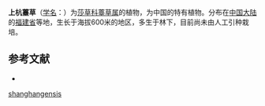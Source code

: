 {{Speciesbox
| name = 上杭薹草
| status = 
| status_system = 
| image =
| genus = Carex
| species = shanghangensis
| authority = S. Y. Liang
}}

'''上杭薹草'''（[[学名|学名]]：{{lang|la|''Carex shanghangensis''}}）为[[莎草科|莎草科]][[薹草属|薹草属]]的植物，为中国的特有植物。分布在[[中国大陆|中国大陆]]的[[福建省|福建省]]等地，生长于海拔600米的地区，多生于林下，目前尚未由人工引种栽培。

== 参考文献 ==
<div class="references-small">
* {{cite web| url =http://www.bioinfo.cn/db05/KmzwSpecies.php?action=view&id=5939| title =上杭薹草| work =《中国高等植物数据库全库》| publisher =中国科学院微生物研究所| author =昆明植物研究所| accessdate =2009-02-24| deadurl =yes| archiveurl =https://web.archive.org/web/20160305002311/http://www.bioinfo.cn/db05/KmzwSpecies.php?action=view&id=5939| archivedate =2016-03-05}}
</div>
{{Taxonbar|from=Q10867495}}

{{DEFAULTSORT:Carex shanghangensis}}
[[Category:薹草属|shanghangensis]]


{{Carex-stub}}